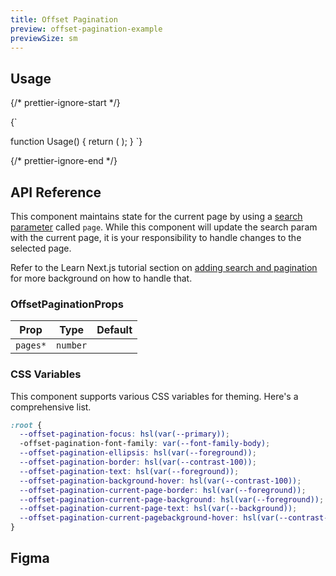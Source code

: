 ```yaml
---
title: Offset Pagination
preview: offset-pagination-example
previewSize: sm
---
```


## Usage

{/* prettier-ignore-start */}

<CodeBlock lang="ts">{`

function Usage() {
    return (
        <OffsetPagination pages={8} />
    );
}
`}
</CodeBlock>

{/* prettier-ignore-end */}

## API Reference

This component maintains state for the current page by using a [search parameter](https://nextjs.org/docs/app/api-reference/functions/use-search-params) called `page`. While this component will update the search param with the current page, it is your responsibility to handle changes to the selected page.

Refer to the Learn Next.js tutorial section on [adding search and pagination](https://nextjs.org/learn/dashboard-app/adding-search-and-pagination) for more background on how to handle that.

### OffsetPaginationProps

| Prop     | Type     | Default |
| -------- | -------- | ------- |
| `pages*` | `number` |         |

### CSS Variables

This component supports various CSS variables for theming. Here's a comprehensive list.

```css
:root {
  --offset-pagination-focus: hsl(var(--primary));
  -offset-pagination-font-family: var(--font-family-body);
  --offset-pagination-ellipsis: hsl(var(--foreground));
  --offset-pagination-border: hsl(var(--contrast-100));
  --offset-pagination-text: hsl(var(--foreground));
  --offset-pagination-background-hover: hsl(var(--contrast-100));
  --offset-pagination-current-page-border: hsl(var(--foreground));
  --offset-pagination-current-page-background: hsl(var(--foreground));
  --offset-pagination-current-page-text: hsl(var(--background));
  --offset-pagination-current-pagebackground-hover: hsl(var(--contrast-500));
}
```

## Figma

<Figma url="https://www.figma.com/design/GAKpWYdZ0ZVOSFtNPHliJM/Soul-Vibe?node-id=2786-42480" />
